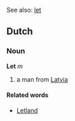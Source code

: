 See also: [[let]]

==Dutch==
===Noun===
'''Let''' ''m''

#a man from [[Latvia]]

====Related words====
*[[Letland]]